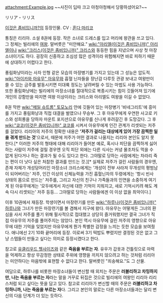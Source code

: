 attachment:Example.jpg
~~사진이 딥따 크고 아청아청해서 당황하셨어요?~~

リリア・リリス


[[이것은 좀비입니까?]]의 등장인물. CV : [[혼다 마리코]]

통칭은 리리아. 소설 8권에 등장. 작은 소녀로 드레스를 입고 머리에 왕관을 쓰고 있다. 그 정체는 빌리에의 [[여왕]]. 말버릇은 "미안해요." [[wiki:"아리엘(이것은 좀비입니까)" 아리엘]]이나 [[wiki:"크리스(이것은 좀비입니까)" 크리스]]와 동등한 힘을 지녔으며 사상 첫 마장소녀이기도 하다. 굉장히 신중하고 조심성 많은 성격이라 위험해지면 바로 피하기 때문에 상대하기 어렵다고 한다. 

풍림화냥이라는 사자 인형 같은 모습의 마장병기를 가지고 있는데 그 성능은 압도적. [[wiki:"아이카와 아유무" 아유무]]와 흡혈 닌자들을 장난감 다루듯 관광 보내고 여왕만이 쓸 수 있는 금주를 발동시키면 미대륙 정도는 날려버릴 수 있는 마법도 사용 가능하다. 또한 풍림화냥에는 빌리에의 마장소녀를 절대적으로 복종시키는 힘이 깃들어져 있기에 개인의 강함만을 따지면 여왕 이상이라는 크리스와 아리엘도 여왕을 이길 수 없었다.

8권 막판 [[wiki:"메일 슈트롬" 토모노리]] 안에 깃들어 있는 마장병기 '비네그리트'에 흥미를 가지고 풍림화냥과 직접 대결을 벌였으나 무승부. 그 후 아유무에게 우연한 사고로 키스와 성희롱을 당하자 마운트 포지션으로 아유무를 신나게 후려갈긴 후 도망갔다. 그 후 [[wiki:"쿄코(이것은 좀비입니까)" 쿄코]]를 시켜서 아유무에게 인간 관계가 리셋되는 저주를 걸었다. 리리아의 저주의 정확한 내용은 ''''저주가 걸리는 대상에게 있어 가장 끔찍한 일을 겪게 만드는 것''''으로서, 때문에 저주가 어떤 결과로 나올지는 리리아 본인도 알지 못한다.[* 이러한 저주의 형태에 대해 리리아가 들어본 예로, 혹시나 피단을 끔찍하게 싫어하는 사람이 저주에 걸릴 경우엔 오직 피단 외에는 다른 식사는 커녕 물조차도 먹을 수 없게 된다거나 하는 결과가 될 수도 있다고 한다. 그야말로 당하는 사람에게는 차라리 죽는 편이 더 낫다 싶은 처참한 결과를 만드는 것.][* 실제로 저주가 걸린 사람들의 경우엔, 존재 자체가 개성덩어리인 마장소녀 크리스에게는 '개성이 전부 사라져 무개성의 평범남이 되어버리는' 저주, 인간 이상의 신체능력을 가진 흡혈닌자의 두령에게는 '항시 빈사 상태의 몸으로 만드는' 저주를, 그리고 자신의 친구나 가족들과의 인연을 소중하게 여기게 된 아유무에게는 '모두에게서 자신에 대한 기억이 지워지고, 새로 기억시키려 해도 계속 다시 리셋되는' 저주 등등... 그야말로 당하는 사람들에겐 이 이상 없을 최악이다.]
 
이후 10권에서 재등장. 학생이면서 마장련기를 만든 [[wiki:"하루나(이것은 좀비입니까)" 하루나]]와 그녀가 만든 마장련기를 볼 겸해서 지구에 왔다. 아유무는 어떻게든 그녀의 환심을 사서 저주를 풀기 위해 필사적으로 접대했고 상당히 즐거워했지만 결국 그녀가 직접 아유무의 저주를 풀어주지는 않았다. 본인 역시 아유무에 걸린 저주의 영향으로 아유무에 대한 기억을 잊었지만 아유무에게 뭔가 특별한 감정을 느끼는 듯한 모습을 보여줬다. 애니에선 2기 10화 끝머리에 등장. 이로써 3기 떡밥도 뿌렸지만 결정된 것은 없고 그냥 스탭들이 만들고 싶다는 의미로 등장시켰다고 한다.

참고로 [[유클리우드 헬사이즈]]와 같은 '''죽음을 부르는 자'''. 유우가 갑옷과 건틀릿으로 마력을 억제하고 항상 무감정한 상태로 주위에 영향을 끼치지 않으려고 하는 것처럼 리리아는 미안하다는 마음밖에 표현할 수 없다고 한다. 말버릇인 "죄송해요."도 그 산물.

여담으로, 하루나를 비롯한 마장소녀들이 변신할 때 외치는 주문은 '''러블리하고 차밍하지만, 나는 죽음을 부르는 자'''라는 말을 거꾸로 뒤집은 것으로 빌리에의 여왕인 리리아 리리스처럼 되고 싶다는 뜻을 담고 있다. 참고로 리리아가 변신할 때의 주문은 '''러블리하고 차밍하니까, 나는 죽음을 부르는 자'''다. 그리고 본인의 말로는 다른 마장소녀들과는 달리 변신의 다음 단계가 더 있는 듯하다.
